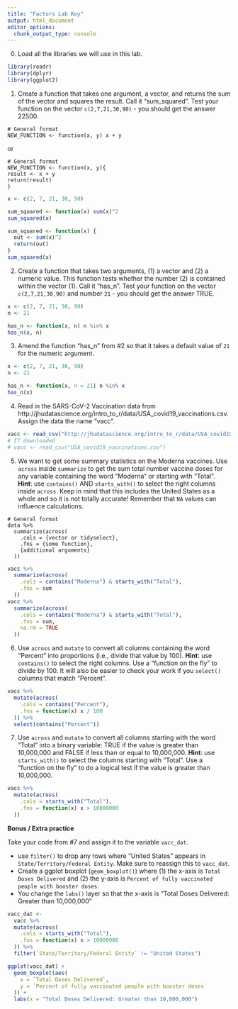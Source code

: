 ```yaml
---
title: "Factors Lab Key"
output: html_document
editor_options: 
  chunk_output_type: console
---
```


0. Load all the libraries we will use in this lab. 

```r
library(readr)
library(dplyr)
library(ggplot2)
```

1. Create a function that takes one argument, a vector, and returns the sum of the vector and squares the result. Call it "sum_squared". Test your function on the vector `c(2,7,21,30,90)` - you should get the answer 22500.

```
# General format
NEW_FUNCTION <- function(x, y) x + y 
```
or

```
# General format
NEW_FUNCTION <- function(x, y){
result <- x + y 
return(result)
}
```

```r
x <- c(2, 7, 21, 30, 90)

sum_squared <- function(x) sum(x)^2
sum_squared(x)

sum_squared <- function(x) {
  out <- sum(x)^2
  return(out)
}
sum_squared(x)
```

2. Create a function that takes two arguments, (1) a vector and (2) a numeric value. This function tests whether the number (2) is contained within the vector (1). Call it "has_n". Test your function on the vector `c(2,7,21,30,90)` and number `21` - you should get the answer TRUE.

```r
x <- c(2, 7, 21, 30, 90)
n <- 21

has_n <- function(x, n) n %in% x
has_n(x, n)
```

3. Amend the function "has_n" from #2 so that it takes a default value of `21` for the numeric argument.

```r
x <- c(2, 7, 21, 30, 90)
n <- 21

has_n <- function(x, n = 21) n %in% x
has_n(x)
```

4. Read in the SARS-CoV-2 Vaccination data from http://jhudatascience.org/intro_to_r/data/USA_covid19_vaccinations.csv. Assign the data the name "vacc".

```r
vacc <- read_csv("http://jhudatascience.org/intro_to_r/data/USA_covid19_vaccinations.csv")
# If downloaded
# vacc <- read_csv("USA_covid19_vaccinations.csv")
```

5. We want to get some summary statistics on the Moderna vaccines. Use `across` inside `summarize` to get the sum total number vaccine doses for any variable containing the word "Moderna" or starting with "Total". **Hint**: use `contains()` AND `starts_with()` to select the right columns inside `across`. Keep in mind that this includes the United States as a whole and so it is not totally accurate! Remember that `NA` values can influence calculations.

```
# General format
data %>%
  summarize(across(
    .cols = {vector or tidyselect},
    .fns = {some function},
    {additional arguments}
  ))
```

```r
vacc %>%
  summarize(across(
    .cols = contains("Moderna") & starts_with("Total"),
    .fns = sum
  ))
vacc %>%
  summarize(across(
    .cols = contains("Moderna") & starts_with("Total"),
    .fns = sum,
    na.rm = TRUE
  ))
```

6. Use `across` and `mutate` to convert all columns containing the word "Percent" into proportions (i.e., divide that value by 100). **Hint**: use `contains()` to select the right columns. Use a "function on the fly" to divide by 100. It will also be easier to check your work if you `select()` columns that match "Percent".

```r
vacc %>%
  mutate(across(
    .cols = contains("Percent"),
    .fns = function(x) x / 100
  )) %>%
  select(contains("Percent"))
```

7. Use `across` and `mutate` to convert all columns starting with the word "Total" into a binary variable: TRUE if the value is greater than 10,000,000 and FALSE if less than or equal to 10,000,000. **Hint**: use `starts_with()` to select the columns starting with "Total". Use a "function on the fly" to do a logical test if the value is greater than 10,000,000.

```r
vacc %>%
  mutate(across(
    .cols = starts_with("Total"),
    .fns = function(x) x > 10000000
  ))
```

**Bonus / Extra practice**

Take your code from #7 and assign it to the variable `vacc_dat`. 

- use `filter()` to drop any rows where "United States" appears in `State/Territory/Federal Entity`. Make sure to reassign this to `vacc_dat`.
- Create a ggplot boxplot (`geom_boxplot()`) where (1) the x-axis is `Total Doses Delivered` and (2) the y-axis is `Percent of fully vaccinated people with booster doses`.
- You change the `labs()` layer so that the x-axis is "Total Doses Delivered: Greater than 10,000,000"

```r
vacc_dat <-
  vacc %>%
  mutate(across(
    .cols = starts_with("Total"),
    .fns = function(x) x > 10000000
  )) %>%
  filter(`State/Territory/Federal Entity` != "United States")

ggplot(vacc_dat) +
  geom_boxplot(aes(
    x = `Total Doses Delivered`,
    y = `Percent of fully vaccinated people with booster doses`
  )) +
  labs(x = "Total Doses Delivered: Greater than 10,000,000")
```
